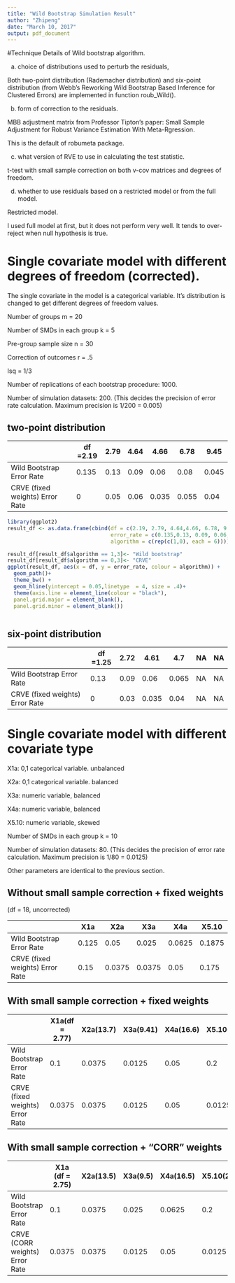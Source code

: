 ```yaml
---
title: "Wild Bootstrap Simulation Result"
author: "Zhipeng"
date: "March 10, 2017"
output: pdf_document
---
```


#Technique Details of Wild bootstrap algorithm.

a) choice of distributions used to perturb the residuals, 
 
 Both two-point distribution (Rademacher distribution) and six-point distribution (from Webb's Reworking Wild Bootstrap Based Inference for Clustered Errors) are implemented in function roub_Wild().
 
b) form of correction to the residuals. 
 
 MBB adjustment matrix from Professor Tipton's paper: Small Sample Adjustment for Robust Variance Estimation With Meta-Rgression.
 
 This is the default of robumeta package.
 
c) what version of RVE to use in calculating the test statistic.
 
 t-test with small sample correction on both v-cov matrices and degrees of freedom.
 
d) whether to use residuals based on a restricted model or from the full model. 
 
 Restricted model.
 
I used full model at first, but it does not perform very well. It tends to over-reject when null hypothesis is true. 
 
 \pagebreak

# Single covariate model with different degrees of freedom (corrected).

The single covariate in the model is a categorical variable. It's distribution is changed to get different degrees of freedom values.

Number of groups m = 20

Number of SMDs in each group k = 5

Pre-group sample size n = 30

Correction of outcomes r = .5

Isq = 1/3  

Number of replications of each bootstrap procedure: 1000.

Number of simulation datasets: 200. (This decides the precision of error rate calculation. Maximum precision is 1/200 = 0.005)


    
## two-point distribution


|                                 | df =2.19  | 2.79 | 4.64 | 4.66  | 6.78  | 9.45  |
|---------------------------------|-----------|------|------|-------|-------|-------|
| Wild Bootstrap Error Rate       | 0.135     | 0.13 | 0.09 | 0.06  | 0.08  | 0.045 |
| CRVE (fixed weights) Error Rate | 0         | 0.05 | 0.06 | 0.035 | 0.055 | 0.04  |


```r
library(ggplot2)
result_df <- as.data.frame(cbind(df = c(2.19, 2.79, 4.64,4.66, 6.78, 9.45,2.19, 2.79, 4.64,4.66, 6.78, 9.45), 
                                 error_rate = c(0.135,0.13, 0.09, 0.06, 0.08, 0.045,0, 0.05,0.06,0.035,0.055, 0.04),
                                 algorithm = c(rep(c(1,0), each = 6))))

result_df[result_df$algorithm == 1,3]<- "Wild bootstrap"
result_df[result_df$algorithm == 0,3]<- "CRVE"
ggplot(result_df, aes(x = df, y = error_rate, colour = algorithm)) + 
  geom_path()+
  theme_bw() +
  geom_hline(yintercept = 0.05,linetype  = 4, size = .4)+
  theme(axis.line = element_line(colour = "black"),
  panel.grid.major = element_blank(),
  panel.grid.minor = element_blank())



```


## six-point distribution


|                                 | df =1.25 | 2.72 | 4.61  | 4.7 | NA | NA |
|---------------------------------|----------|------|-------|----|----|----|
| Wild Bootstrap Error Rate       | 0.13     | 0.09 | 0.06  | 0.065 | NA | NA |
| CRVE (fixed weights) Error Rate | 0        | 0.03 | 0.035 | 0.04 | NA | NA |

\pagebreak

# Single covariate model with different covariate type

X1a: 0,1 categorical variable. unbalanced

X2a: 0,1 categorical variable. balanced

X3a: numeric variable, balanced

X4a: numeric variable, balanced

X5.10: numeric variable, skewed

Number of SMDs in each group k = 10

Number of simulation datasets: 80. (This decides the precision of error rate calculation. Maximum precision is 1/80 = 0.0125)

Other parameters are identical to the previous section. 


## Without small sample correction + fixed weights
(df = 18, uncorrected)

|                                 | X1a   | X2a    | X3a    | X4a    | X5.10  |
|---------------------------------|-------|--------|--------|--------|--------|
| Wild Bootstrap Error Rate       | 0.125 | 0.05   | 0.025  | 0.0625 | 0.1875 |
| CRVE (fixed weights) Error Rate | 0.15  | 0.0375 | 0.0375 | 0.05   | 0.175  |

## With small sample correction + fixed weights

|                                 | X1a(df = 2.77) | X2a(13.7) | X3a(9.41) |  X4a(16.6) | X5.10(2.42) |
|---------------------------------|--------|--------|--------|------|--------|
| Wild Bootstrap Error Rate       | 0.1    | 0.0375 | 0.0125 | 0.05 | 0.2    |
| CRVE (fixed weights) Error Rate | 0.0375 | 0.0375 | 0.0125 | 0.05 | 0.0125 |

## With small sample correction + "CORR" weights

|                                 | X1a (df = 2.75) | X2a(13.5) | X3a(9.5) |  X4a(16.5) | X5.10(2.44) |
|---------------------------------|-----------------|----------------|---------------|-----------------|------------------|
| Wild Bootstrap Error Rate       | 0.1             | 0.0375         | 0.025         | 0.0625          | 0.2              |
| CRVE (CORR weights) Error Rate | 0.0375          | 0.0375         | 0.0125        | 0.05            | 0.0125           |
